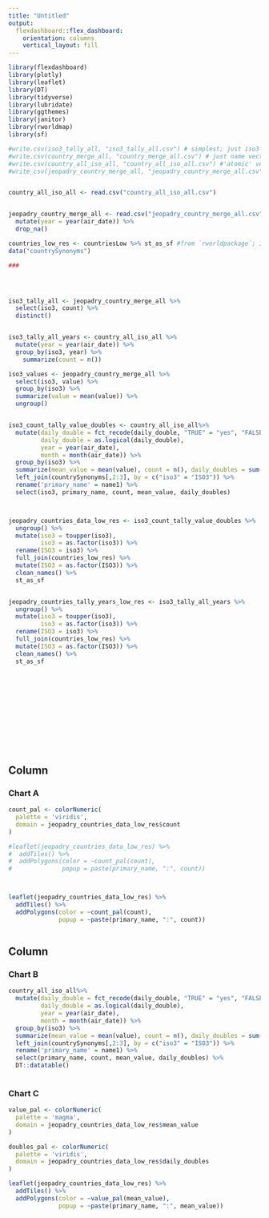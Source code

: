 ```yaml
---
title: "Untitled"
output: 
  flexdashboard::flex_dashboard:
    orientation: columns
    vertical_layout: fill
---
```


```r
library(flexdashboard)
library(plotly)
library(leaflet)
library(DT)
library(tidyverse)
library(lubridate)
library(ggthemes)
library(janitor)
library(rworldmap)
library(sf)
```


```r


#write.csv(iso3_tally_all, "iso3_tally_all.csv") # simplest; just iso3 codes and counts
#write.csv(country_merge_all, "country_merge_all.csv") # just name vector
#write.csv(country_all_iso_all, "country_all_iso_all.csv") #'atomic' version; jeopardy data w/ iso3 codes and counts
#write_csv(jeopadry_country_merge_all, "jeopadry_country_merge_all.csv") # iso3 codes with all external data


country_all_iso_all <- read.csv("country_all_iso_all.csv") 


jeopadry_country_merge_all <- read.csv("jeopadry_country_merge_all.csv") %>%
  mutate(year = year(air_date)) %>%
  drop_na()

countries_low_res <- countriesLow %>% st_as_sf #from `rworldpackage`; I think they have higher-res versions as well ,and we could probably use different sources
data("countrySynonyms")

###




iso3_tally_all <- jeopadry_country_merge_all %>%
  select(iso3, count) %>%
  distinct()


iso3_tally_all_years <- country_all_iso_all %>%
  mutate(year = year(air_date)) %>%
  group_by(iso3, year) %>%
    summarize(count = n())

iso3_values <- jeopadry_country_merge_all %>%
  select(iso3, value) %>%
  group_by(iso3) %>%
  summarize(value = mean(value)) %>%
  ungroup()


iso3_count_tally_value_doubles <- country_all_iso_all%>%
  mutate(daily_double = fct_recode(daily_double, "TRUE" = "yes", "FALSE" ="no"),
         daily_double = as.logical(daily_double),
         year = year(air_date),
         month = month(air_date)) %>%
  group_by(iso3) %>%
  summarize(mean_value = mean(value), count = n(), daily_doubles = sum(daily_double )) %>%
  left_join(countrySynonyms[,2:3], by = c("iso3" = "ISO3")) %>%
  rename('primary_name' = name1) %>%
  select(iso3, primary_name, count, mean_value, daily_doubles)



jeopadry_countries_data_low_res <- iso3_count_tally_value_doubles %>%
  ungroup() %>%
  mutate(iso3 = toupper(iso3),
         iso3 = as.factor(iso3)) %>%
  rename(ISO3 = iso3) %>%
  full_join(countries_low_res) %>%
  mutate(ISO3 = as.factor(ISO3)) %>%
  clean_names() %>%
  st_as_sf


jeopadry_countries_tally_years_low_res <- iso3_tally_all_years %>%
  ungroup() %>%
  mutate(iso3 = toupper(iso3),
         iso3 = as.factor(iso3)) %>%
  rename(ISO3 = iso3) %>%
  full_join(countries_low_res) %>%
  mutate(ISO3 = as.factor(ISO3)) %>%
  clean_names() %>%
  st_as_sf














```

Column {data-width=650}
-----------------------------------------------------------------------

### Chart A

```r



count_pal <- colorNumeric(
  palette = 'viridis',
  domain = jeopadry_countries_data_low_res$count
)

#leaflet(jeopadry_countries_data_low_res) %>%
#  addTiles() %>%
#  addPolygons(color = ~count_pal(count),
#              popup = paste(primary_name, ":", count))



leaflet(jeopadry_countries_data_low_res) %>%
  addTiles() %>%
  addPolygons(color = ~count_pal(count),
              popup = ~paste(primary_name, ":", count))



```

Column {data-width=650}
-----------------------------------------------------------------------

### Chart B

```r


country_all_iso_all%>%
  mutate(daily_double = fct_recode(daily_double, "TRUE" = "yes", "FALSE" ="no"),
         daily_double = as.logical(daily_double),
         year = year(air_date),
         month = month(air_date)) %>%
  group_by(iso3) %>%
  summarize(mean_value = mean(value), count = n(), daily_doubles = sum(daily_double )) %>%
  left_join(countrySynonyms[,2:3], by = c("iso3" = "ISO3")) %>%
  rename('primary_name' = name1) %>%
  select(primary_name, count, mean_value, daily_doubles) %>%
  DT::datatable()
  

```

### Chart C

```r

value_pal <- colorNumeric(
  palette = 'magma',
  domain = jeopadry_countries_data_low_res$mean_value
)

doubles_pal <- colorNumeric(
  palette = 'viridis',
  domain = jeopadry_countries_data_low_res$daily_doubles
)

leaflet(jeopadry_countries_data_low_res) %>%
  addTiles() %>%
  addPolygons(color = ~value_pal(mean_value),
              popup = ~paste(primary_name, ":", mean_value))



```

